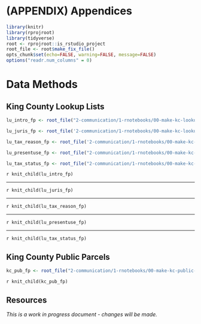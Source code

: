 # (APPENDIX) Appendices {-}

```r
library(knitr)
library(rprojroot)
library(tidyverse)
root <- rprojroot::is_rstudio_project
root_file <- root$make_fix_file()
opts_chunk$set(echo=FALSE, warning=FALSE, message=FALSE)
options("readr.num_columns" = 0)
```

# Data Methods

## King County Lookup Lists
```r
lu_intro_fp <- root_file("2-communication/1-rnotebooks/00-make-kc-lookup-intro.Rmd")

lu_juris_fp <- root_file('2-communication/1-rnotebooks/00-make-kc-lookup-jurisdiction.Rmd')

lu_tax_reason_fp <- root_file('2-communication/1-rnotebooks/00-make-kc-lookup-tax-reason.Rmd')

lu_presentuse_fp <- root_file("2-communication/1-rnotebooks/00-make-kc-lookup-presentuse.Rmd")

lu_tax_status_fp <- root_file("2-communication/1-rnotebooks/00-make-kc-lookup-tax-status.Rmd")
```

`r knit_child(lu_intro_fp)`
<br>
<hr>
`r knit_child(lu_juris_fp)`
<br>
<hr>
`r knit_child(lu_tax_reason_fp)`
<br>
<hr>
`r knit_child(lu_presentuse_fp)`
<br>
<hr>
`r knit_child(lu_tax_status_fp)`

## King County Public Parcels
```r
kc_pub_fp <- root_file("2-communication/1-rnotebooks/00-make-kc-public-parcels.Rmd")
```

`r knit_child(kc_pub_fp)`

## Resources
_This is a work in progress document - changes will be made._
